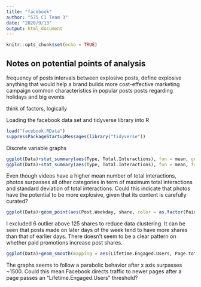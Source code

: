 ```yaml
---
title: "facebook"
author: "575 C1 Team 3"
date: "2020/9/13"
output: html_document
---
```


```r
knitr::opts_chunk$set(echo = TRUE)
```

## Notes on potential points of analysis

frequency of posts
intervals between explosive posts, define explosive
anything that would help a brand builds more cost-effective marketing campaign
common characteristics in popular posts
posts regarding holidays and big events

think of factors, logically


















Loading the facebook data set and tidyverse library into R
```r
load("facebook.RData")
suppressPackageStartupMessages(library("tidyverse"))
```

Discrete variable graphs

```r
ggplot(Data)+stat_summary(aes(Type, Total.Interactions), fun = mean, geom = 'bar')
ggplot(Data)+stat_summary(aes(Type, Total.Interactions), fun = mean, fun.min = min, fun.max = max, geom = 'pointrange')
```
Even though videos have a higher mean number of total interactions, photos surpasses all other categories in term of maximum total interactions and standard deviation of total interactions. Could this indicate that photos have the potential to be more explosive, given that its content is carefully curated?

```r
ggplot(Data)+geom_point(aes(Post.Weekday, share, color = as.factor(Paid)), position = "jitter") + ylim(c(0,125))
```
I excluded 6 outlier above 125 shares to reduce data clustering. It can be seen that posts made on later days of the week tend to have more shares than that of earlier days. There doesn't seem to be a clear pattern on whether paid promotions increase post shares.

```r
ggplot(Data)+geom_smooth(mapping = aes(Lifetime.Engaged.Users, Page.total.likes))
```
The graphs seems to follow a parabolic behavior after x axis surpasses ~1500. Could this mean Facebook directs traffic to newer pages after a page passes an "Lifetime.Engaged.Users" threshold?
